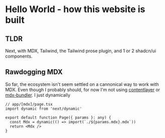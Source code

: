 # Hello World - how this website is built

## TLDR

Next, with MDX, Tailwind, the Tailwind prose plugin, and 1 or 2 shadcn/ui components.

## Rawdogging MDX

So far, the ecosystem isn't seem settled on a cannonical way to work with MDX.
Even though I probably should, for now I'm not using
[contentlayer](https://www.contentlayer.dev/) or
[mdx-bundler](https://github.com/kentcdodds/mdx-bundler). I just dynamically

```
// app/[mdx]/page.tsx
import dynamic from 'next/dynamic'

export default function Page({ params }: any) {
  const Mdx = dynamic(() => import(`./${params.mdx}.mdx`))
  return <Mdx />
}
```

